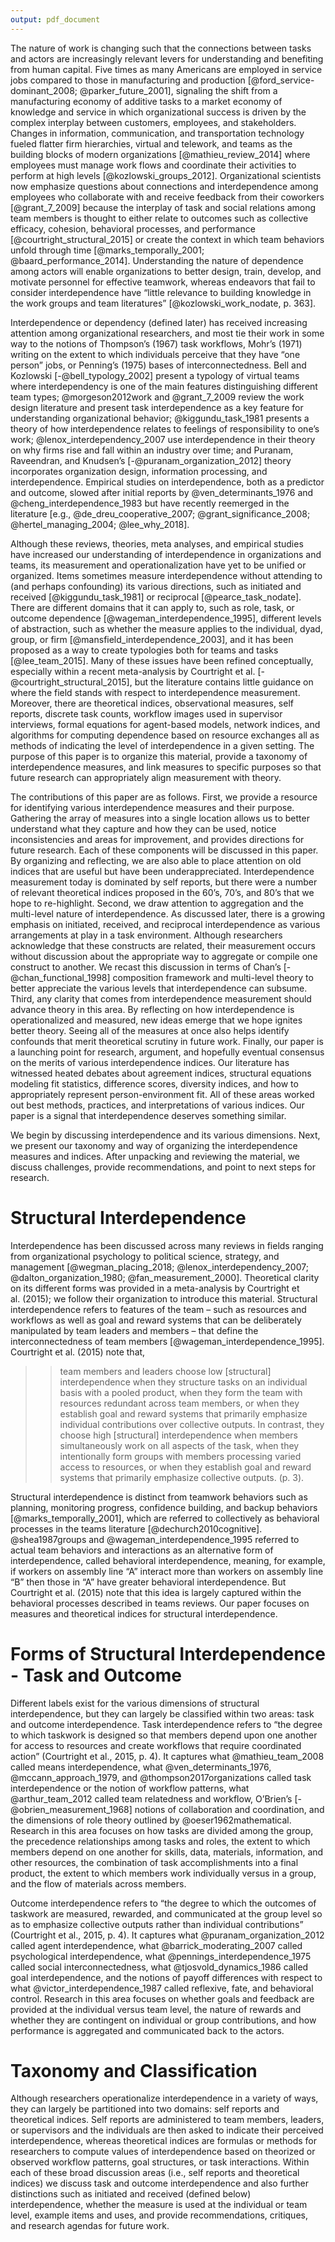 ```yaml
---
output: pdf_document
---
```


The nature of work is changing such that the connections between tasks and actors are increasingly relevant levers for understanding and benefiting from human capital. Five times as many Americans are employed in service jobs compared to those in manufacturing and production [@ford_service-dominant_2008; @parker_future_2001], signaling the shift from a manufacturing economy of additive tasks to a market economy of knowledge and service in which organizational success is driven by the complex interplay between customers, employees, and stakeholders. Changes in information, communication, and transportation technology fueled flatter firm hierarchies, virtual and telework, and teams as the building blocks of modern organizations [@mathieu_review_2014] where employees must manage work flows and coordinate their activities to perform at high levels [@kozlowski_groups_2012]. Organizational scientists now emphasize questions about connections and interdependence among employees who collaborate with and receive feedback from their coworkers [@grant_7_2009] because the interplay of task and social relations among team members is thought to either relate to outcomes such as collective efficacy, cohesion, behavioral processes, and performance [@courtright_structural_2015] or create the context in which team behaviors unfold through time [@marks_temporally_2001; @baard_performance_2014]. Understanding the nature of dependence among actors will enable organizations to better design, train, develop, and motivate personnel for effective teamwork, whereas endeavors that fail to consider interdependence have "little relevance to building knowledge in the work groups and team literatures" [@kozlowski_work_nodate, p. 363].

Interdependence or dependency (defined later) has received increasing attention among organizational researchers, and most tie their work in some way to the notions of Thompson's (1967) task workflows, Mohr's (1971) writing on the extent to which individuals perceive that they have "one person" jobs, or Penning's (1975) bases of interconnectedness. Bell and Kozlowski [-@bell_typology_2002] present a typology of virtual teams where interdependency is one of the main features distinguishing different team types; @morgeson2012work and @grant_7_2009 review the work design literature and present task interdependence as a key feature for understanding organizational behavior; @kiggundu_task_1981 presents a theory of how interdependence relates to feelings of responsibility to one's work; @lenox_interdependency_2007 use interdependence in their theory on why firms rise and fall within an industry over time; and Puranam, Raveendran, and Knudsen's  [-@puranam_organization_2012] theory incorporates organization design, information processing, and interdependence. Empirical studies on interdependence, both as a predictor and outcome, slowed after initial reports by @ven_determinants_1976 and @cheng_interdependence_1983 but have recently reemerged in the literature [e.g., @de_dreu_cooperative_2007; @grant_significance_2008; @hertel_managing_2004; @lee_why_2018].  

Although these reviews, theories, meta analyses, and empirical studies have increased our understanding of interdependence in organizations and teams, its measurement and operationalization have yet to be unified or organized. Items sometimes measure interdependence without attending to (and perhaps confounding) its various directions, such as initiated and received [@kiggundu_task_1981] or reciprocal [@pearce_task_nodate]. There are different domains that it can apply to, such as role, task, or outcome dependence [@wageman_interdependence_1995], different levels of abstraction, such as whether the measure applies to the individual, dyad, group, or firm [@mansfield_interdependence_2003], and it has been proposed as a way to create typologies both for teams and tasks [@lee_team_2015]. Many of these issues have been refined conceptually, especially within a recent meta-analysis by Courtright et al. [-@courtright_structural_2015], but the literature contains little guidance on where the field stands with respect to interdependence measurement. Moreover, there are theoretical indices, observational measures, self reports, discrete task counts, workflow images used in supervisor interviews, formal equations for agent-based models, network indices, and algorithms for computing dependence based on resource exchanges all as methods of indicating the level of interdependence in a given setting. The purpose of this paper is to organize this material, provide a taxonomy of interdependence measures, and link measures to specific purposes so that future research can appropriately align measurement with theory. 

The contributions of this paper are as follows. First, we provide a resource for identifying various interdependence measures and their purpose. Gathering the array of measures into a single location allows us to better understand what they capture and how they can be used, notice inconsistencies and areas for improvement, and provides directions for future research. Each of these components will be discussed in this paper. By organizing and reflecting, we are also able to place attention on old indices that are useful but have been underappreciated. Interdependence measurement today is dominated by self reports, but there were a number of relevant theoretical indices proposed in the 60's, 70's, and 80's that we hope to re-highlight. Second, we draw attention to aggregation and the multi-level nature of interdependence. As discussed later, there is a growing emphasis on initiated, received, and reciprocal interdependence as various arrangements at play in a task environment. Although researchers acknowledge that these constructs are related, their measurement occurs without discussion about the appropriate way to aggregate or compile one construct to another. We recast this discussion in terms of Chan's [-@chan_functional_1998] composition framework and multi-level theory to better appreciate the various levels that interdependence can subsume. Third, any clarity that comes from interdependence measurement should advance theory in this area. By reflecting on how interdependence is operationalized and measured, new ideas emerge that we hope ignites better theory. Seeing all of the measures at once also helps identify confounds that merit theoretical scrutiny in future work. Finally, our paper is a launching point for research, argument, and hopefully eventual consensus on the merits of various interdependence indices. Our literature has witnessed heated debates about agreement indices, structural equations modeling fit statistics, difference scores, diversity indices, and how to appropriately represent person-environment fit. All of these areas worked out best methods, practices, and interpretations of various indices. Our paper is a signal that interdependence deserves something similar. 

We begin by discussing interdependence and its various dimensions. Next, we present our taxonomy and way of organizing the interdependence measures and indices. After unpacking and reviewing the material, we discuss challenges, provide recommendations, and point to next steps for research. 

# Structural Interdependence

Interdependence has been discussed across many reviews in fields ranging from organizational psychology to political science, strategy, and management [@wegman_placing_2018; @lenox_interdependency_2007; @dalton_organization_1980; @fan_measurement_2000]. Theoretical clarity on its different forms was provided in a meta-analysis by Courtright et al. (2015); we follow their organization to introduce this material. Structural interdependence refers to features of the team -- such as resources and workflows as well as goal and reward systems that can be deliberately manipulated by team leaders and members -- that define the interconnectedness of team members [@wageman_interdependence_1995]. Courtright et al. (2015) note that,

>> team members and leaders choose low [structural] interdependence when they structure tasks on an individual basis with a pooled product, when they form the team with resources redundant across team members, or when they establish goal and reward systems that primarily emphasize individual contributions over collective outputs. In contrast, they choose high [structural] interdependence when members simultaneously work on all aspects of the task, when they intentionally form groups with members processing varied access to resources, or when they establish goal and reward systems that primarily emphasize collective outputs. (p. 3). 

Structural interdependence is distinct from teamwork behaviors such as planning, monitoring progress, confidence building, and backup behaviors [@marks_temporally_2001], which are referred to collectively as behavioral processes in the teams literature [@dechurch2010cognitive]. @shea1987groups and @wageman_interdependence_1995 referred to actual team behaviors and interactions as an alternative form of interdependence, called behavioral interdependence, meaning, for example, if workers on assembly line "A" interact more than workers on assembly line "B" then those in "A" have greater behavioral interdependence. But Courtright et al. (2015) note that this idea is largely captured within the behavioral processes described in teams reviews. Our paper focuses on measures and theoretical indices for structural interdependence. 

# Forms of Structural Interdependence - Task and Outcome

Different labels exist for the various dimensions of structural interdependence, but they can largely be classified within two areas: task and outcome interdependence. Task interdependence refers to "the degree to which taskwork is designed so that members depend upon one another for access to resources and create workflows that require coordinated action" (Courtright et al., 2015, p. 4). It captures what @mathieu_team_2008 called means interdependence, what @ven_determinants_1976, @mccann_approach_1979, and @thompson2017organizations called task interdependence or the notion of workflow patterns, what @arthur_team_2012 called team relatedness and workflow, O'Brien's [-@obrien_measurement_1968] notions of collaboration and coordination, and the dimensions of role theory outlined by @oeser1962mathematical. Research in this area focuses on how tasks are divided among the group, the precedence relationships among tasks and roles, the extent to which members depend on one another for skills, data, materials, information, and other resources, the combination of task accomplishments into a final product, the extent to which members work individually versus in a group, and the flow of materials across members. 

Outcome interdependence refers to "the degree to which the outcomes of taskwork are measured, rewarded, and communicated at the group level so as to emphasize collective outputs rather than individual contributions" (Courtright et al., 2015, p. 4). It captures what @puranam_organization_2012 called agent interdependence, what @barrick_moderating_2007 called psychological interdependence, what @pennings_interdependence_1975 called social interconnectedness, what @tjosvold_dynamics_1986 called goal interdependence, and the notions of payoff differences with respect to what @victor_interdependence_1987 called reflexive, fate, and behavioral control. Research in this area focuses on whether goals and feedback are provided at the individual versus team level, the nature of rewards and whether they are contingent on individual or group contributions, and how performance is aggregated and communicated back to the actors. 

# Taxonomy and Classification

Although researchers operationalize interdependence in a variety of ways, they can largely be partitioned into two domains: self reports and theoretical indices. Self reports are administered to team members, leaders, or supervisors and the individuals are then asked to indicate their perceived interdependence, whereas theoretical indices are formulas or methods for researchers to compute values of interdependence based on theorized or observed workflow patterns, goal structures, or task interactions. Within each of these broad discussion areas (i.e., self reports and theoretical indices) we discuss task and outcome interdependence and also further distinctions such as initiated and received (defined below) interdependence, whether the measure is used at the individual or team level, example items and uses, and provide recommendations, critiques, and research agendas for future work. 